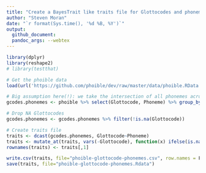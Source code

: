 ```yaml
---
title: "Create a BayesTrait like traits file for Glottocodes and phonemes"
author: "Steven Moran"
date: "`r format(Sys.time(), '%d %B, %Y')`"
output:
  github_document:
  pandoc_args: --webtex
---
```

  
```r
library(dplyr)
library(reshape2)
# library(testthat)
```

```r
# Get the phoible data
load(url('https://github.com/phoible/dev/raw/master/data/phoible.RData'))

# Big assumption here(!): we take the intersection of all phonemes across all doculects as "the language" given a Glottolog code
gcodes.phonemes <- phoible %>% select(Glottocode, Phoneme) %>% group_by(Glottocode) %>% distinct(Phoneme)

# Drop NA Glottocodes
gcodes.phonemes <- gcodes.phonemes %>% filter(!is.na(Glottocode))

# Create traits file
traits <- dcast(gcodes.phonemes, Glottocode~Phoneme)
traits <- mutate_at(traits, vars(-Glottocode), function(x) ifelse(is.na(x), "N", "Y"))
rownames(traits) <- traits[,1]

write.csv(traits, file="phoible-glottocode-phonemes.csv", row.names = F)
save(traits, file="phoible-glottocode-phonemes.Rdata")
```